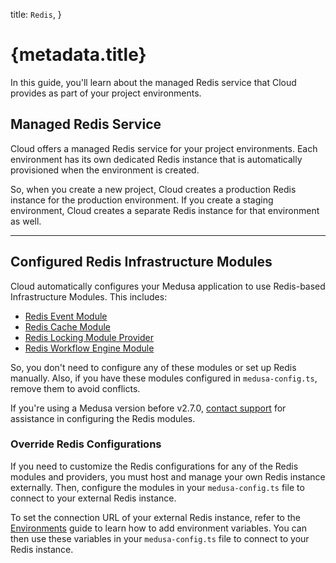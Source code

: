   title: `Redis`,
}

# {metadata.title}

In this guide, you'll learn about the managed Redis service that Cloud provides as part of your project environments.

## Managed Redis Service

Cloud offers a managed Redis service for your project environments. Each environment has its own dedicated Redis instance that is automatically provisioned when the environment is created.

So, when you create a new project, Cloud creates a production Redis instance for the production environment. If you create a staging environment, Cloud creates a separate Redis instance for that environment as well.

---

## Configured Redis Infrastructure Modules

Cloud automatically configures your Medusa application to use Redis-based Infrastructure Modules. This includes:

- [Redis Event Module](!resources!/infrastructure-modules/event/redis)
- [Redis Cache Module](!resources!/infrastructure-modules/cache/redis)
- [Redis Locking Module Provider](!resources!/infrastructure-modules/locking/redis)
- [Redis Workflow Engine Module](!resources!/infrastructure-modules/workflow-engine/redis)

So, you don't need to configure any of these modules or set up Redis manually. Also, if you have these modules configured in `medusa-config.ts`, remove them to avoid conflicts.

<Note>

If you're using a Medusa version before v2.7.0, [contact support](#) for assistance in configuring the Redis modules.

</Note>

### Override Redis Configurations

If you need to customize the Redis configurations for any of the Redis modules and providers, you must host and manage your own Redis instance externally. Then, configure the modules in your `medusa-config.ts` file to connect to your external Redis instance.

<Note title="Tip">

To set the connection URL of your external Redis instance, refer to the [Environments](../environments/page.mdx#add-environment-variables) guide to learn how to add environment variables. You can then use these variables in your `medusa-config.ts` file to connect to your Redis instance.

</Note>